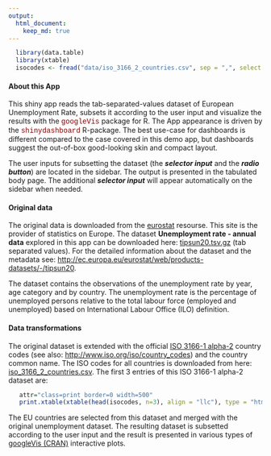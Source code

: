 ```yaml
---
output: 
  html_document:
    keep_md: true
---
```


<style>
table.res th {
    background-color: #333333;
    color: #ffffff;
}
table.print th {
    background-color: #d9d9d9;
    font-family: Courier; 
    font-size: small;
}
table.print td {
    font-family: Courier; 
    font-size: small;
    background-color: #ffffe5;
}
.code{
    color: darkred; 
    font-family: Courier; 

}

</style>


```r
  library(data.table)
  library(xtable)
  isocodes <- fread("data/iso_3166_2_countries.csv", sep = ",", select = c("ISO 3166-1 2 Letter Code", "Common Name"), data.table = F)
```


#### About this App ####

This shiny app reads the tab-separated-values dataset of European Unemployment Rate, subsets it according to the user input and visualize the results with the <span class=code>googleVis</span> package for R. 
The App appearance is driven by the <span class=code>shinydashboard</span>  R-package. The best use-case for dashboards is different compared to the case covered in this demo app, but dashboards suggest the out-of-box good-looking skin and compact layout.

The user inputs for subsetting the dataset (the ***selector input*** and the ***radio button***) are located in the sidebar. The output is presented in the tabulated body page. The additional ***selector input***  will appear automatically on the sidebar when needed.

#### Original data ####

The original data is downloaded from the [eurostat](http://ec.europa.eu/eurostat/web/main/home)  resourse.
This site is the provider of statistics on Europe. The dataset **Unemployment rate - annual data** explored in this app can be downloaded here: [tipsun20.tsv.gz](http://ec.europa.eu/eurostat/estat-navtree-portlet-prod/BulkDownloadListing?file=data/tipsun20.tsv.gz) (tab separated values). For the detailed information about the dataset and the metadata see:  <http://ec.europa.eu/eurostat/web/products-datasets/-/tipsun20>.

The dataset contains the observations of the unemployment rate by year, age category and by country. The unemployment rate is the percentage of unemployed persons relative to the total labour force (employed and unemployed) based on International Labour Office (ILO) definition. 

#### Data transformations ####

The original dataset is extended with the official [ISO 3166-1 alpha-2](http://www.iso.org/iso/country_codes) country codes (see also: <http://www.iso.org/iso/country_codes>) and the country common name. The ISO codes for all countries is downloaded from here: [iso_3166_2_countries.csv](https://commondatastorage.googleapis.com/ckannet-storage/2011-11-25T132653/iso_3166_2_countries.csv). The first 3 entries of this ISO 3166-1 alpha-2 dataset are:

<p><div align='center'>
```r
   attr="class=print border=0 width=500"
   print.xtable(xtable(head(isocodes, n=3), align = "llc"), type = "html", html.table.attributes=attr)
```
</div></p>

The EU countries are selected from this dataset and merged with the original unemployment dataset.
The resulting dataset is subsetted according to the user input and the result is presented in various types of [googleVis (CRAN)](https://cran.r-project.org/web/packages/googleVis/index.html) interactive plots. 
